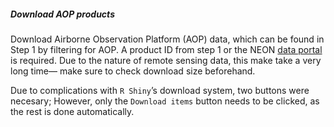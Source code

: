 ##### Download AOP products

Download Airborne Observation Platform (AOP) data, which can be found in Step 1 by filtering for AOP. A product ID from step 1 or the NEON <a href='http://data.neonscience.org/static/browse.html' target='_blank'>data portal</a> is required. Due to the nature of remote sensing data, this make take a very long time— make sure to check download size beforehand.

Due to complications with `R Shiny`'s download system, two buttons were necesary; However, only the `Download items` button needs to be clicked, as the rest is done automatically.
